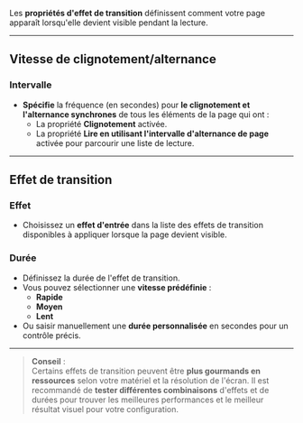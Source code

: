 Les **propriétés d'effet de transition** définissent comment votre page apparaît lorsqu'elle devient visible pendant la lecture.

***

## **Vitesse de clignotement/alternance**

### **Intervalle**

* **Spécifie** la fréquence (en secondes) pour **le clignotement et l'alternance synchrones** de tous les éléments de la page qui ont :
  * La propriété **Clignotement** activée.
  * La propriété **Lire en utilisant l'intervalle d'alternance de page** activée pour parcourir une liste de lecture.

***

## **Effet de transition**

### **Effet**

* Choisissez un **effet d'entrée** dans la liste des effets de transition disponibles à appliquer lorsque la page devient visible.

### **Durée**

* Définissez la durée de l'effet de transition.
* Vous pouvez sélectionner une **vitesse prédéfinie** :
  * **Rapide**
  * **Moyen**
  * **Lent**
* Ou saisir manuellement une **durée personnalisée** en secondes pour un contrôle précis.

***

> **Conseil** :\
> Certains effets de transition peuvent être **plus gourmands en ressources** selon votre matériel et la résolution de l'écran. Il est recommandé de **tester différentes combinaisons** d'effets et de durées pour trouver les meilleures performances et le meilleur résultat visuel pour votre configuration.
